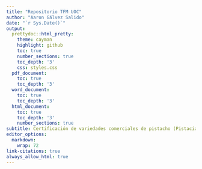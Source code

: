 ```yaml
---
title: "Repositorio TFM UOC"
author: "Aaron Gálvez Salido"
date: "`r Sys.Date()`"
output:
  prettydoc::html_pretty:
    theme: cayman
    highlight: github
    toc: true
    number_sections: true
    toc_depth: '3'
    css: styles.css
  pdf_document:
    toc: true
    toc_depth: '3'
  word_document:
    toc: true
    toc_depth: '3'
  html_document:
    toc: true
    toc_depth: '3'
    number_sections: true
subtitle: Certificación de variedades comerciales de pistacho (Pistacia vera) mediante marcadores moleculares.
editor_options:
  markdown:
    wrap: 72
link-citations: true
always_allow_html: true
---
```


